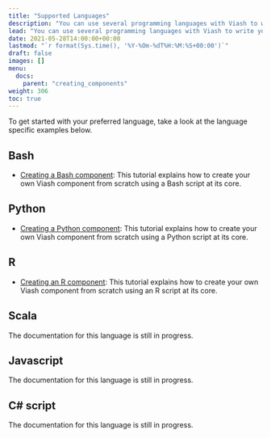 ```yaml
---
title: "Supported Languages"
description: "You can use several programming languages with Viash to write your own components."
lead: "You can use several programming languages with Viash to write your own components."
date: 2021-05-28T14:00:00+00:00
lastmod: "`r format(Sys.time(), '%Y-%Om-%dT%H:%M:%S+00:00')`"
draft: false
images: []
menu:
  docs:
    parent: "creating_components"
weight: 306
toc: true
---
```


To get started with your preferred language, take a look at the language specific examples below.

## Bash

- [Creating a Bash component](/docs/creating_components/bash): This tutorial explains how to create your own Viash component from scratch using a Bash script at its core.

## Python

- [Creating a Python component](/docs/creating_components/python): This tutorial explains how to create your own Viash component from scratch using a Python script at its core.

## R

- [Creating an R component](/docs/creating_components/r): This tutorial explains how to create your own Viash component from scratch using an R script at its core.

## Scala

The documentation for this language is still in progress.

## Javascript

The documentation for this language is still in progress.

## C\# script

The documentation for this language is still in progress.
